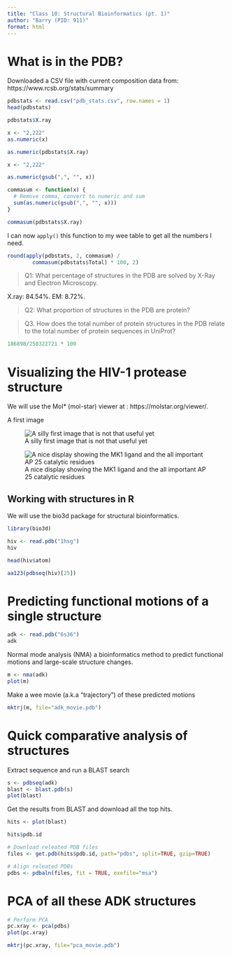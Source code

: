 ```yaml
---
title: "Class 10: Structural Bioinformatics (pt. 1)"
author: "Barry (PID: 911)"
format: html
---
```


# What is in the PDB?

Downloaded a CSV file with current composition data from: https://www.rcsb.org/stats/summary

```r
pdbstats <- read.csv("pdb_stats.csv", row.names = 1)
head(pdbstats)
```

```r
pdbstats$X.ray
```

```r
x <- "2,222"
as.numeric(x)
```

```r
as.numeric(pdbstats$X.ray)
```

```r
x <- "2,222"

as.numeric(gsub(",", "", x))
```


```r

commasum <- function(x) {
  # Remove comma, convert to numeric and sum
  sum(as.numeric(gsub(",", "", x)))
}
```

```r
commasum(pdbstats$X.ray)
```
I can now `apply()` this function to my wee table to get all the numbers I need.

```r
round(apply(pdbstats, 2, commasum) / 
        commasum(pdbstats$Total) * 100, 2)
```





> Q1: What percentage of structures in the PDB are solved by X-Ray and Electron Microscopy.

X.ray: 84.54%. 
EM: 8.72%. 

> Q2: What proportion of structures in the PDB are protein?


> Q3. How does the total number of protein structures in the PDB relate to the total number of protein sequences in UniProt?

```r
186898/250322721 * 100

```

# Visualizing the HIV-1 protease structure

We will use the Mol* (mol-star) viewer at : https://molstar.org/viewer/.

A first image 

![A silly first image that is not that useful yet](1HSG-3.png)


![A nice display showing the MK1 ligand and the all important AP 25 catalytic residues](1HSG4.png)

## Working with structures in R

We will use the bio3d package for structural bioinformatics.

```r
library(bio3d)

hiv <- read.pdb("1hsg")
hiv
```

```r
head(hiv$atom)
```


```r
aa123(pdbseq(hiv)[25])
```

# Predicting functional motions of a single structure

```r
adk <- read.pdb("6s36")
adk
```

Normal mode analysis (NMA) a bioinformatics method to predict functional motions and large-scale structure changes.


```r
m <- nma(adk)
plot(m)
```

Make a wee movie (a.k.a "trajectory") of these predicted motions
```r
mktrj(m, file="adk_movie.pdb")
```


# Quick comparative analysis of structures

Extract sequence and run a BLAST search
```r
s <- pdbseq(adk)
blast <- blast.pdb(s)
plot(blast)
```

Get the results from BLAST and download all the top hits.

```r
hits <- plot(blast)
```

```r
hits$pdb.id
```

```r
# Download releated PDB files
files <- get.pdb(hits$pdb.id, path="pdbs", split=TRUE, gzip=TRUE)
```

```r
# Align releated PDBs
pdbs <- pdbaln(files, fit = TRUE, exefile="msa")
```


# PCA of all these ADK structures

```r
# Perform PCA
pc.xray <- pca(pdbs)
plot(pc.xray)
```


```r
mktrj(pc.xray, file="pca_movie.pdb")
```


